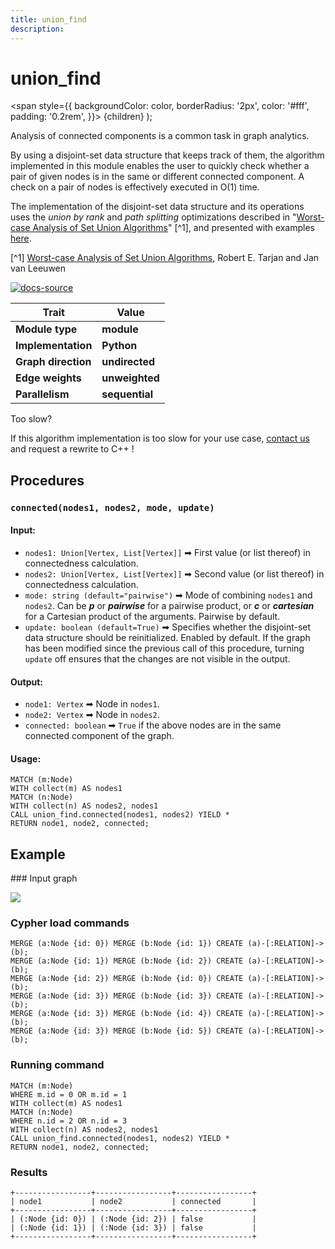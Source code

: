 ```yaml
---
title: union_find
description: 
---
```



# union_find

  <span
    style={{
      backgroundColor: color,
      borderRadius: '2px',
      color: '#fff',
      padding: '0.2rem',
    }}>
    {children}
  </span>
);

Analysis of connected components is a common task in graph analytics.

By using a disjoint-set data structure that keeps track of them, the algorithm implemented in this module enables the user to quickly check whether a pair of given nodes is in the same or different connected component.
A check on a pair of nodes is effectively executed in O(1) time.

The implementation of the disjoint-set data structure and its operations uses the *union by rank* and *path splitting* optimizations described in "[Worst-case Analysis of Set Union Algorithms](https://dl.acm.org/doi/10.1145/62.2160)" [^1], and presented with examples [here](https://www.cs.princeton.edu/~rs/AlgsDS07/01UnionFind.pdf).

[^1] [Worst-case Analysis of Set Union Algorithms](https://dl.acm.org/doi/10.1145/62.2160), Robert E. Tarjan and Jan van Leeuwen

[![docs-source](https://img.shields.io/badge/source-union_find-FB6E00?logo=github&style=for-the-badge)](https://github.com/memgraph/mage/blob/main/python/union_find.py)

| Trait               | Value                                                 |
| ------------------- | ----------------------------------------------------- |
| **Module type**     | <Highlight color="#FB6E00">**module**</Highlight>     |
| **Implementation**  | <Highlight color="#FB6E00">**Python**</Highlight>     |
| **Graph direction** | <Highlight color="#FB6E00">**undirected**</Highlight> |
| **Edge weights**    | <Highlight color="#FB6E00">**unweighted**</Highlight> |
| **Parallelism**     | <Highlight color="#FB6E00">**sequential**</Highlight> |

<Callout type="info"> 

Too slow?

If this algorithm implementation is too slow for your use case, [contact us](mailto:tech@memgraph.com) and request a rewrite to C++ !

</Callout>

## Procedures

### `connected(nodes1, nodes2, mode, update)`

#### Input:

* `nodes1: Union[Vertex, List[Vertex]]` ➡ First value (or list thereof) in connectedness calculation.
* `nodes2: Union[Vertex, List[Vertex]]` ➡ Second value (or list thereof) in connectedness calculation.
* `mode: string (default="pairwise")` ➡ Mode of combining `nodes1` and `nodes2`. Can be ***p*** or ***pairwise*** for a pairwise product, or ***c*** or ***cartesian*** for a Cartesian product of the arguments. Pairwise by default.
* `update: boolean (default=True)` ➡ Specifies whether the disjoint-set data structure should be reinitialized. Enabled by default. If the graph has been modified since the previous call of this procedure, turning `update` off ensures that the changes are not visible in the output.

#### Output:

* `node1: Vertex` ➡ Node in `nodes1`.
* `node2: Vertex` ➡ Node in `nodes2`.
* `connected: boolean` ➡ `True` if the above nodes are in the same connected component of the graph.

#### Usage:
```cypher
MATCH (m:Node)
WITH collect(m) AS nodes1
MATCH (n:Node)
WITH collect(n) AS nodes2, nodes1
CALL union_find.connected(nodes1, nodes2) YIELD *
RETURN node1, node2, connected;
```

## Example

<Steps>
### Input graph

![](/pages/advanced-algorithms/available-algorithms/union_find/union-find-1.png)

### Cypher load commands

```cypher
MERGE (a:Node {id: 0}) MERGE (b:Node {id: 1}) CREATE (a)-[:RELATION]->(b);
MERGE (a:Node {id: 1}) MERGE (b:Node {id: 2}) CREATE (a)-[:RELATION]->(b);
MERGE (a:Node {id: 2}) MERGE (b:Node {id: 0}) CREATE (a)-[:RELATION]->(b);
MERGE (a:Node {id: 3}) MERGE (b:Node {id: 3}) CREATE (a)-[:RELATION]->(b);
MERGE (a:Node {id: 3}) MERGE (b:Node {id: 4}) CREATE (a)-[:RELATION]->(b);
MERGE (a:Node {id: 3}) MERGE (b:Node {id: 5}) CREATE (a)-[:RELATION]->(b);
```

### Running command

```cypher
MATCH (m:Node)
WHERE m.id = 0 OR m.id = 1
WITH collect(m) AS nodes1
MATCH (n:Node)
WHERE n.id = 2 OR n.id = 3
WITH collect(n) AS nodes2, nodes1
CALL union_find.connected(nodes1, nodes2) YIELD *
RETURN node1, node2, connected;
```

### Results

```plaintext
+-----------------+-----------------+-----------------+
| node1           | node2           | connected       |
+-----------------+-----------------+-----------------+
| (:Node {id: 0}) | (:Node {id: 2}) | false           |
| (:Node {id: 1}) | (:Node {id: 3}) | false           |
+-----------------+-----------------+-----------------+
```
</Steps>
